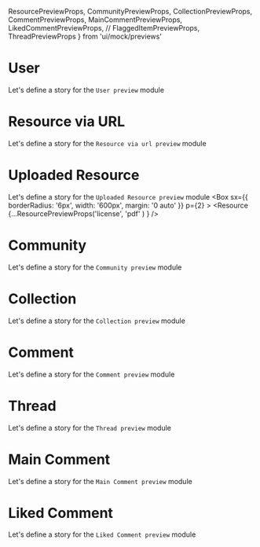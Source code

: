 ResourcePreviewProps, 
CommunityPreviewProps, 
CollectionPreviewProps,
CommentPreviewProps,
MainCommentPreviewProps,
LikedCommentPreviewProps,
// FlaggedItemPreviewProps,
ThreadPreviewProps
 } from 'ui/mock/previews'

<Meta title="Modules|Main Previews"/>

# User
Let's define a story for the `User preview` module

<Preview>
  <Story name="User preview module">
     <Box
        sx={{
          borderRadius: '6px',
          width: '600px',
          margin: '0 auto'
        }}
        p={2}
      >
    <User {...UserPreviewProps() }/>
    </Box>
  </Story>
</Preview>


# Resource via URL
Let's define a story for the `Resource via url preview` module

<Preview>
  <Story name="Resource via url preview module">
     <Box
        sx={{
          borderRadius: '6px',
          width: '600px',
          margin: '0 auto'
        }}
        p={2}
      >
    <Resource {...ResourcePreviewProps() } />
    </Box>
  </Story>
</Preview>

# Uploaded Resource
Let's define a story for the `Uploaded Resource preview` module
<Preview>
  <Story name="Uploaded Resource preview module">
     <Box
        sx={{
          borderRadius: '6px',
          width: '600px',
          margin: '0 auto'
        }}
        p={2}
      >
    <Resource {...ResourcePreviewProps('license', 'pdf' ) } />
    </Box>
  </Story>
</Preview>

# Community
Let's define a story for the `Community preview` module

<Preview>
  <Story name="Community preview module">
     <Box
        sx={{
          borderRadius: '6px',
          width: '600px',
          margin: '0 auto'
        }}
        p={2}
      >
    <Community {...CommunityPreviewProps() } />
    </Box>
  </Story>
</Preview>

# Collection
Let's define a story for the `Collection preview` module

<Preview>
  <Story name="Collection preview module">
     <Box
        sx={{
          borderRadius: '6px',
          width: '600px',
          margin: '0 auto'
        }}
        p={2}
      >
    <Collection {...CollectionPreviewProps() } />
    </Box>
  </Story>
</Preview>

# Comment
Let's define a story for the `Comment preview` module

<Preview>
  <Story name="Comment preview module">
     <Box
        sx={{
          borderRadius: '6px',
          width: '600px',
          margin: '0 auto'
        }}
        p={2}
      >
    <Comment {...CommentPreviewProps() } />
    </Box>
  </Story>
</Preview>

# Thread
Let's define a story for the `Thread preview` module

<Preview>
  <Story name="Thread preview module">
     <Box
        sx={{
          borderRadius: '6px',
          width: '600px',
          margin: '0 auto'
        }}
        p={2}
      >
    <Thread {...ThreadPreviewProps()} />
    </Box>
  </Story>
</Preview>


# Main Comment
Let's define a story for the `Main Comment preview` module

<Preview>
  <Story name="Main Comment preview module">
     <Box
        sx={{
          borderRadius: '6px',
          width: '600px',
          margin: '0 auto'
        }}
        p={2}
      >
    <MainComment {...MainCommentPreviewProps()}/>
    </Box>
  </Story>
</Preview>

# Liked Comment
Let's define a story for the `Liked Comment preview` module

<Preview>
  <Story name="Liked Comment preview module">
     <Box
        sx={{
          borderRadius: '6px',
          width: '600px',
          margin: '0 auto'
        }}
        p={2}
      >
    <LikedComment {...LikedCommentPreviewProps()} />
    </Box>
  </Story>
</Preview> 
